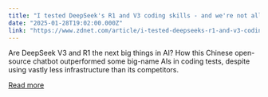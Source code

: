 ```yaml
---
title: "I tested DeepSeek's R1 and V3 coding skills - and we're not all doomed (yet)"
date: "2025-01-28T19:02:00.000Z"
link: "https://www.zdnet.com/article/i-tested-deepseeks-r1-and-v3-coding-skills-and-were-not-all-doomed-yet/"
---
```


Are DeepSeek V3 and R1 the next big things in AI? How this Chinese open-source chatbot outperformed some big-name AIs in coding tests, despite using vastly less infrastructure than its competitors.

[Read more](https://www.zdnet.com/article/i-tested-deepseeks-r1-and-v3-coding-skills-and-were-not-all-doomed-yet/)
